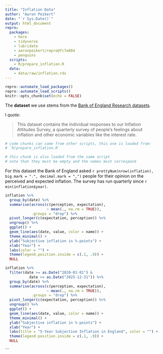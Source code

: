 ```yaml
---
title: "Inflation Data"
author: "Aaron Peikert"
date: "`r Sys.Date()`"
output: html_document
repro:
  packages:
    - here
    - tidyverse
    - lubridate
    - aaronpeikert/repro@fc7e884
    - penguins
  scripts:
    - R/prepare_inflation.R
  data:
    - data/raw/inflation.rds
---
```


```r
repro::automate_load_packages()
repro::automate_load_scripts()
knitr::opts_chunk$set(echo = FALSE)
```

The **dataset** we use stems from the [Bank of England Research datasets](https://www.bankofengland.co.uk/statistics/research-datasets).

I *quote*:

> This dataset contains the individual responses to our Inflation Attitudes Survey, a quarterly survey of people’s feelings about inflation and other economic variables like the interest rate. 

```r
# code chunks can come from other scripts, this one is loaded from:
# `R/prepare_inflation.R`
```

```r
# this chunk is also loaded from the same script
# note that they must be empty and the names must correspond
```

For this dataset the Bank of England asked `r prettyNum(nrow(inflation), big.mark = ".", decimal.mark = ",")` people for their opinion on the perceived and expected inflation.
The survey has run quarterly since `r min(inflation$year)`.

```r
inflation %>% 
  group_by(date) %>% 
  summarise(across(c(perception, expectation),
                   ~ mean(., na.rm = TRUE)),
            .groups = "drop") %>% 
  pivot_longer(c(expectation, perception)) %>% 
  ungroup() %>% 
  ggplot() +
  geom_line(aes(date, value, color = name)) +
  theme_minimal() + 
  ylab("Subjective inflation in %-points") + 
  xlab("Year") + 
  labs(color = "") + 
  theme(legend.position.inside = c(.1, .9)) +
  NULL
```

  
```r
inflation %>% 
  filter(date >= as.Date("2020-01-01") & 
           date <= as.Date("2025-12-31")) %>%
  group_by(date) %>% 
  summarise(across(c(perception, expectation),
                   ~ mean(., na.rm = TRUE)),
            .groups = "drop") %>% 
  pivot_longer(c(expectation, perception)) %>% 
  ungroup() %>% 
  ggplot() +
  geom_line(aes(date, value, color = name)) +
  theme_minimal() + 
  ylab("Subjective inflation in %-points") + 
  xlab("Year") + 
  labs(title = "5-Year Subjective Inflation in England", color = "") + 
  theme(legend.position.inside = c(.1, .9)) +
  NULL
```
  

```

